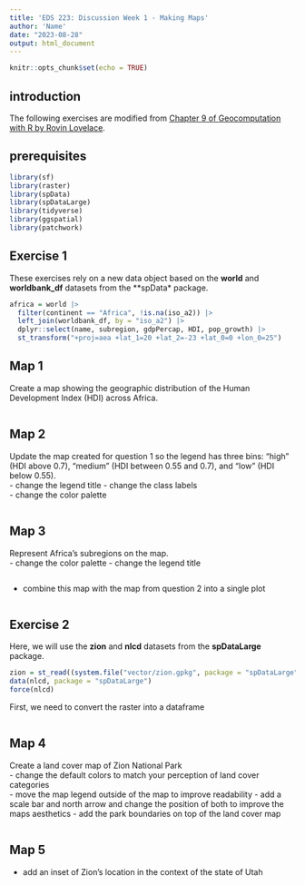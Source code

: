 ```yaml
---
title: 'EDS 223: Discussion Week 1 - Making Maps'
author: 'Name'
date: "2023-08-28"
output: html_document
---
```


```r
knitr::opts_chunk$set(echo = TRUE)
```

## introduction

The following exercises are modified from [Chapter 9 of Geocomputation with R by Rovin Lovelace](https://geocompr.robinlovelace.net/adv-map.html).

## prerequisites

```r
library(sf)
library(raster)
library(spData)
library(spDataLarge)
library(tidyverse)
library(ggspatial)
library(patchwork)
```

## Exercise 1

These exercises rely on a new data object based on the **world** and **worldbank_df** datasets from the **spData* package.

```r
africa = world |> 
  filter(continent == "Africa", !is.na(iso_a2)) |> 
  left_join(worldbank_df, by = "iso_a2") |> 
  dplyr::select(name, subregion, gdpPercap, HDI, pop_growth) |> 
  st_transform("+proj=aea +lat_1=20 +lat_2=-23 +lat_0=0 +lon_0=25")
```

## Map 1

Create a map showing the geographic distribution of the Human Development Index (HDI) across Africa.  

```r

```

## Map 2

Update the map created for question 1 so the legend has three bins: "high" (HDI above 0.7), "medium" (HDI between 0.55 and 0.7), and "low" (HDI below 0.55).   
-   change the legend title 
-   change the class labels   
-   change the color palette   

```r

```

## Map 3

Represent Africa's subregions on the map.  
-   change the color palette 
-   change the legend title 

```r

```

-   combine this map with the map from question 2 into a single plot   

```r

```


## Exercise 2

Here, we will use the **zion** and **nlcd** datasets from the **spDataLarge** package.

```r
zion = st_read((system.file("vector/zion.gpkg", package = "spDataLarge")))
data(nlcd, package = "spDataLarge")
force(nlcd)
```

First, we need to convert the raster into a dataframe

```r

```

## Map 4

Create a land cover map of Zion National Park    
-   change the default colors to match your perception of land cover categories   
-   move the map legend outside of the map to improve readability 
-   add a scale bar and north arrow and change the position of both to improve the maps aesthetics 
-   add the park boundaries on top of the land cover map    

```r

```

## Map 5

-   add an inset of Zion's location in the context of the state of Utah  

```r

```

```r

```

```r

```